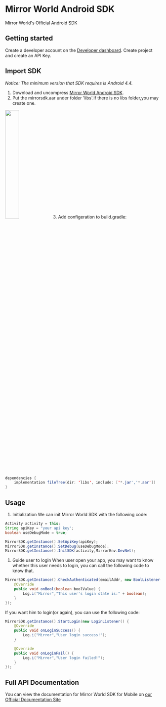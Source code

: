 # Mirror World Android SDK

Mirror World's Official Android SDK

## Getting started

Create a developer account on the [Developer dashboard](https://app.mirrorworld.fun). Create project and create an API Key.

## Import SDK

*Notice:
The minimum version that SDK requires is Android 4.4.*

1.  Download and uncompress [Mirror World Android SDK](https://github.com/mirrorworld-universe/mirrorworld-sdk-android/releases).
2.  Put the mirrorsdk.aar under folder 'libs'.If there is no libs folder,you may create one.
<img src="https://market-assets.mirrorworld.fun/docs/build.png" width="30%" height="30%" />
3.  Add configeration to build.gradle:

```java
dependencies {
    implementation fileTree(dir: 'libs', include: ['*.jar','*.aar'])
}
```

## Usage

1.  Initialization
    We can init Mirror World SDK with the following code:

```java
Activity activity = this;
String apiKey = "your api key";
boolean useDebugMode = true;

MirrorSDK.getInstance().SetApiKey(apiKey);
MirrorSDK.getInstance().SetDebug(useDebugMode);
MirrorSDK.getInstance().InitSDK(activity,MirrorEnv.DevNet);
```

1.  Guide user to login
    When user open your app, you may want to know whether this user needs to login, you can call the following code to know that.

```java
MirrorSDK.getInstance().CheckAuthenticated(emailAddr, new BoolListener() {
    @Override
    public void onBool(boolean boolValue) {
        Log.i("Mirror","This user's login state is:" + boolean);
    }
});
```

If you want him to login(or again), you can use the following code:

```java
MirrorSDK.getInstance().StartLogin(new LoginListener() {
    @Override
    public void onLoginSuccess() {
        Log.i("Mirror","User login success!");
    }

    @Override
    public void onLoginFail() {
        Log.i("Mirror","User login failed!");
    }
});
```

## Full API Documentation

You can view the documentation for Mirror World SDK for Mobile on [our Official Documentation Site](https://docs.mirrorworld.fun/android/android-api)
